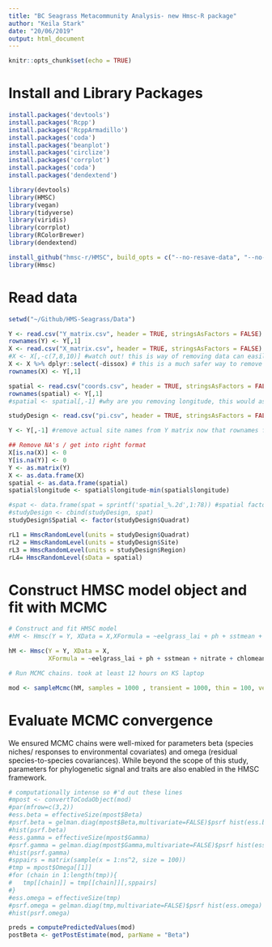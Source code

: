 ```yaml
---
title: "BC Seagrass Metacommunity Analysis- new Hmsc-R package"
author: "Keila Stark"
date: "20/06/2019"
output: html_document
---
```


```r
knitr::opts_chunk$set(echo = TRUE)
```

# Install and Library Packages

```r

install.packages('devtools')
install.packages('Rcpp')
install.packages('RcppArmadillo')
install.packages('coda')
install.packages('beanplot')
install.packages('circlize')
install.packages('corrplot')
install.packages('coda')
install.packages('dendextend')

library(devtools)
library(HMSC)
library(vegan)
library(tidyverse)
library(viridis)
library(corrplot)
library(RColorBrewer)
library(dendextend)

install_github("hmsc-r/HMSC", build_opts = c("--no-resave-data", "--no-manual"))
library(Hmsc)

```

# Read data

```r
setwd("~/Github/HMS-Seagrass/Data")

Y <- read.csv("Y_matrix.csv", header = TRUE, stringsAsFactors = FALSE)
rownames(Y) <- Y[,1]
X <- read.csv("X_matrix.csv", header = TRUE, stringsAsFactors = FALSE) # Environmental covariate matrix (X)
#X <- X[,-c(7,8,10)] #watch out! this is way of removing data can easily lead to mistakes if your column order changes
X <- X %>% dplyr::select(-dissox) # this is a much safer way to remove data, prevents things messing up if the order of the columns changes
rownames(X) <- Y[,1]

spatial <- read.csv("coords.csv", header = TRUE, stringsAsFactors = FALSE) # lat&long coordinates
rownames(spatial) <- Y[,1]
#spatial <- spatial[,-1] #why are you removing longitude, this would assume no spatial distance between sites at the same latitude but at different longitudes

studyDesign <- read.csv("pi.csv", header = TRUE, stringsAsFactors = FALSE) #factors

Y <- Y[,-1] #remove actual site names from Y matrix now that rownames for all datasets have been established

## Remove NA's / get into right format
X[is.na(X)] <- 0
Y[is.na(Y)] <- 0
Y <- as.matrix(Y)
X <- as.data.frame(X)
spatial <- as.data.frame(spatial)
spatial$longitude <- spatial$longitude-min(spatial$longitude)

#spat <- data.frame(spat = sprintf('spatial_%.2d',1:78)) #spatial factor column for studyDesign
#studyDesign <- cbind(studyDesign, spat)
studyDesign$Spatial <- factor(studyDesign$Quadrat)

rL1 = HmscRandomLevel(units = studyDesign$Quadrat)
rL2 = HmscRandomLevel(units = studyDesign$Site)
rL3 = HmscRandomLevel(units = studyDesign$Region)
rL4= HmscRandomLevel(sData = spatial)
```


# Construct HMSC model object and fit with MCMC

```r
# Construct and fit HMSC model
#hM <- Hmsc(Y = Y, XData = X,XFormula = ~eelgrass_lai + ph + sstmean + nitrate + chlomean + salinity,  studyDesign = studyDesign, ranLevels = list(Quadrat = rL1, Site = rL2, Region = rL3, Spatial = rL4)) # I have selected only these variables because some covary (ggpairs analysis)

hM <- Hmsc(Y = Y, XData = X, 
           XFormula = ~eelgrass_lai + ph + sstmean + nitrate + chlomean + salinity, studyDesign = studyDesign, ranLevels = list(Quadrat = rL1, Site = rL2, Region = rL3, Spatial = rL4))

# Run MCMC chains. took at least 12 hours on KS laptop

mod <- sampleMcmc(hM, samples = 1000 , transient = 1000, thin = 100, verbose = 20000)

```

# Evaluate MCMC convergence
We ensured MCMC chains were well-mixed for parameters beta (species niches/ responses to environmental covariates) and omega (residual species-to-species covariances). While beyond the scope of this study, parameters for phylogenetic signal and traits are also enabled in the HMSC framework.

```r
# computationally intense so #'d out these lines
#mpost <- convertToCodaObject(mod)
#par(mfrow=c(3,2))
#ess.beta = effectiveSize(mpost$Beta)
#psrf.beta = gelman.diag(mpost$Beta,multivariate=FALSE)$psrf hist(ess.beta)
#hist(psrf.beta)
#ess.gamma = effectiveSize(mpost$Gamma)
#psrf.gamma = gelman.diag(mpost$Gamma,multivariate=FALSE)$psrf hist(ess.gamma)
#hist(psrf.gamma)
#sppairs = matrix(sample(x = 1:ns^2, size = 100))
#tmp = mpost$Omega[[1]]
#for (chain in 1:length(tmp)){
#   tmp[[chain]] = tmp[[chain]][,sppairs]
#}
#ess.omega = effectiveSize(tmp)
#psrf.omega = gelman.diag(tmp,multivariate=FALSE)$psrf hist(ess.omega)
#hist(psrf.omega)
```

```r
preds = computePredictedValues(mod)
postBeta <- getPostEstimate(mod, parName = "Beta")
```

